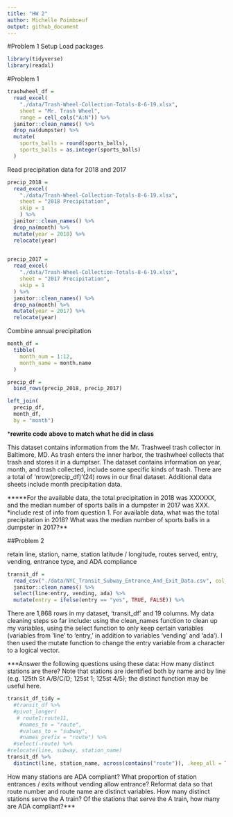 ```yaml
---
title: "HW 2"
author: Michelle Poimboeuf
output: github_document
---
```

#Problem 1 Setup
Load packages

```r
library(tidyverse)
library(readxl)
```

#Problem 1
```r
trashwheel_df = 
  read_excel(
    "./data/Trash-Wheel-Collection-Totals-8-6-19.xlsx",
    sheet = "Mr. Trash Wheel",
    range = cell_cols("A:N")) %>% 
  janitor::clean_names() %>% 
  drop_na(dumpster) %>% 
  mutate(
    sports_balls = round(sports_balls),
    sports_balls = as.integer(sports_balls)
  )
```

Read precipitation data for 2018 and 2017

```r
precip_2018 = 
  read_excel(
    "./data/Trash-Wheel-Collection-Totals-8-6-19.xlsx",
    sheet = "2018 Precipitation",
    skip = 1
    ) %>%
  janitor::clean_names() %>% 
  drop_na(month) %>% 
  mutate(year = 2018) %>% 
  relocate(year)
  

precip_2017 = 
  read_excel(
    "./data/Trash-Wheel-Collection-Totals-8-6-19.xlsx",
    sheet = "2017 Precipitation",
    skip = 1
  ) %>% 
  janitor::clean_names() %>% 
  drop_na(month) %>% 
  mutate(year = 2017) %>% 
  relocate(year)
```
Combine annual precipitation
 
```r
month_df = 
  tibble(
    month_num = 1:12,
    month_name = month.name
  )

precip_df = 
  bind_rows(precip_2018, precip_2017)

left_join(
  precip_df, 
  month_df, 
  by = "month")
```

***rewrite code above to match what he did in class**

This dataset contains information from the Mr. Trashweel trash collector in Baltimore, MD. As trash enters the inner harbor, the trashwheel collects that trash and stores it in a dumptser. The dataset contains information on year, month, and trash collected, include some specific kinds of trash. There are a total of 'nrow(precip_df)'(24) rows in our final dataset. Additional data sheets include month precipitation data.

*****For the available data, the total precipitation in 2018 was XXXXXX, and the median number of sports balls in a dumpster in 2017 was XXX.**
***include rest of info from question 1.  For available data, what was the total precipitation in 2018? What was the median number of sports balls in a dumpster in 2017?**

##Problem 2

retain line, station, name, station latitude / longitude, routes served, entry, vending, entrance type, and ADA compliance

```r
transit_df = 
  read_csv("./data/NYC_Transit_Subway_Entrance_And_Exit_Data.csv", col_types = "cccddccccccccccccccccclclcccddcc") %>% 
  janitor::clean_names() %>% 
  select(line:entry, vending, ada) %>% 
  mutate(entry = ifelse(entry == "yes", TRUE, FALSE)) %>% 
```

There are 1,868 rows in my dataset, 'transit_df' and 19 columns. My data cleaning steps so far include: using the clean_names function to clean up my variables, using the select function to only keep certain variables (variables from 'line' to 'entry,' in addition to variables 'vending' and 'ada'). I then used the mutate function to change the entry variable from a character to a logical vector. 

***Answer the following questions using these data:
How many distinct stations are there? Note that stations are identified both by name and by line (e.g. 125th St A/B/C/D; 125st 1; 125st 4/5); the distinct function may be useful here.

```r
transit_df_tidy = 
  #transit_df %>% 
  #pivot_longer(
   # route1:route11, 
    #names_to = "route", 
    #values_to = "subway",
    #names_prefix = "route") %>% 
  #select(-route) %>% 
#relocate(line, subway, station_name)
transit_df %>%
  distinct(line, station_name, across(contains("route")), .keep_all = TRUE)
```

How many stations are ADA compliant?
What proportion of station entrances / exits without vending allow entrance?
Reformat data so that route number and route name are distinct variables. How many distinct stations serve the A train? Of the stations that serve the A train, how many are ADA compliant?***
